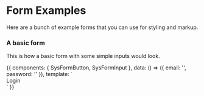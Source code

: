 

<Meta title="Examples|Forms" />

# Form Examples

Here are a bunch of example forms that you can use for styling and markup.

### A basic form

This is how a basic form with some simple inputs would look.

<Preview>
  <Story height="400px" name="basic-form">
    {{
      components: { SysFormButton, SysFormInput },
      data: () => ({
        email: '',
        password: ''
      }),
      template: `
        <form action="javascript:confirm('submit')">
          <sys-form-input
            v-model="email"
            id="email"
            label="Email Address"
            name="email"
            validation="email|required"
          />
          <sys-form-input
            v-model="password"
            id="password"
            label="Password"
            name="password"
            validation="required|min:6"
          />
          <div>
            <sys-form-button color="primary">
              Login
            </sys-form-button>
          </div>
        </form>
      `
    }}
  </Story>
</Preview>
